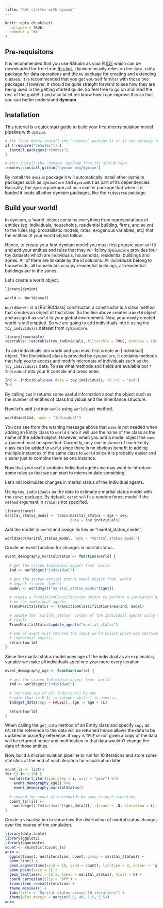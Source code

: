 ```yaml
---
title: "Get started with dymium"
---
```


```r
knitr::opts_chunk$set(
  collapse = TRUE,
  comment = "#>"
)
```

## Pre-requisitons

It is recommended that you use RStudio as your R [IDE](https://en.wikipedia.org/wiki/Integrated_development_environment) which can be downloaded for free from [this link](www.rstudio.com/download). dymium heavily relies on the `data.table` package for data operations and the `R6` package for creating and extending classes. It is recommended that you get yourself familiar with those two packages. However, it should be quite straight forward to see how they are being used in the getting started guide. So feel free to go on and read the rest of the guide! :) and also to let me know how I can improve this so that you can better understand **dymium**. 

## Installation

This tutorial is a quick start guide to build your first microsimulation model pipeline with `dymium`. 

```r
# the lines below install the `remotes` package if it is not already installed.
if (!require("remotes")) {
  install.packages("remotes")  
}

# this install the `dymium` package from its github repo.
remotes::install_github("dymium-org/dymium")
```

By install the `dymium` package it will automatically install other dymium packages such as `dymiumCore` and `dymiumGUI` as part of its dependencies. Basically, the `dymium` package act as a master package that when it is loaded it loads all other dymium packages, like the `tidyverse` package.

## Build your world!

In dymium, a 'world' object contains everything from representations of entities (eg: individuals, households, residential building, firms, and so on) to the rules (eg: probabilistic models, rates, exogenous variables, etc) that the entities of your world object follow. 

Hence, to create your first dymium model you must first prepare your `world` and add your entities and rules that they will follow.`dymiumCore` provides four toy datasets which are individuals, households, residential buildings and zones. All of them are linkable by the id columns. All individuals belong to households, all households occupy residential buildings, all residential buildings are in the zones. 

Let's create a world object.

```r
library(dymium)

world <- World$new()
```

`World$new()` is a [R6::R6Class] constructor, a constructor is a class method that creates an object of that class. So the line above creates a `World` object and assign it as `world` to your global environment. Now, your newly created world is still emptied. So we are going to add individuals into it using the `toy_individuals` dataset from `dymiumCore`. 

```r
library(reactable)
reactable::reactable(toy_individuals, filterable = TRUE, minRows = 10)
```

To add individuals into world and you must first create an [Individual] object. The [Individual] class is provided by `dymiumCore`, it contains methods that help you to access and modify microdata of individuals such as the `toy_individuals` data. To see what methods and fields are available put `?Individual` into your R console and press enter.
 
```r
Ind <- Individual$new(.data = toy_individuals, id_col = "pid")
Ind
```
By calling `Ind` it returns some useful information about the object such as the number of entities of class Individual and the inheritance structure. 
 
Now let's add `Ind` into `world` using `world`'s `add` method. 

```r
world$add(Ind, name = "Individual")
```

You can see from the warning message above that `name` is not needed when adding an Entity class to `world` since it will use the name of the class as the name of the added object. However, when you add a model object the `name` argument must be specified. Currently, only one instance of each Entity class can be added to `world` since there is no obvious benefit to adding multiple instances of the same class to `world` since it is probably easier and clearer just to combine them as one instance.

Now that your `world` contains Individual agents we may want to introduce some rules so that we can start to microsimulate something!


Let's microsimulate changes in marital status of the Individual agents.

Using `toy_individuals` as the data to estimate a marital status model with the `caret` package. By default, `caret` will fit a random forest model if the `method` argument in `train` is not specified.

```r
library(caret)
marital_status_model <- train(marital_status ~ age + sex, 
                              data = toy_individuals)
```

Add the model to `world` and assign its key as "marital_status_model".

```r
world$add(marital_status_model, name = "marital_status_model")
```

Create an event function for changes in marital status.

```r
event_demography_maritalStatus <- function(world) {
  
  # get the stored Individual object from `world`
  Ind <- world$get("Individual")
  
  # get the stored marital status model object from `world`
  # unpack it with `$get()`
  model <- world$get("marital_status_model")$get()
  
  # create a TransitionClassification object to perform a simulation using the model
  # on the individual agents.
  TransMaritalStatus <- TransitionClassification$new(Ind, model)
  
  # update the `marital_status` column of the individual agents using the simulated 
  # result
  TransMaritalStatus$update_agents("marital_status")
  
  # end of event must returns the input world object which now contains the updated
  # individual agents.
  return(world)
}
```

Since the marital status model uses age of the individual as an explanatory variable we make all individuals aged one year more every iteration

```r
event_demography_age <- function(world) {
  
  # get the stored Individual object from `world`
  Ind <- world$get("Individual")
  
  # increase age of all individuals by one 
  # note that in R 1L is integer while 1 is numeric.
  Ind$get_data(copy = FALSE)[, age := age + 1L]
  
  return(world)
}
```

When calling the `get_data` method of an Entity class and specify `copy` as `FALSE` the reference to the data will be returned hence allows  the data to be updated in place/by reference. If `copy` is `TRUE` or not given a copy of the data will be returned hence any mofification to that data wouldn't change the data of those entities. 

Now, build a microsimulation pipeline to run for 10 iterations and store some statistics at the end of each iteration for visualisation later. 

```r
count_ls <- list()
for (i in 1:10) {
  world$start_iter(time_step = i, unit = "year") %>%
    event_demography_age() %>%
    event_demography_maritalStatus()
  
  # record the count of households by zone in each iteration
  count_ls[[i]] <-
    world$get("Individual")$get_data()[, .(count = .N, iteration = i), marital_status]
}
```

Create a visualisation to show how the distribution of marital status changes over the course of the simulation.

```r
library(data.table)
library(ggplot2)
library(gganimate)
count <- rbindlist(count_ls)
anim <- 
  ggplot(count, aes(iteration, count, group = marital_status)) +
  geom_line() + 
  geom_segment(aes(xend = 10, yend = count), linetype = 2, colour = 'grey') + 
  geom_point(size = 2) + 
  geom_text(aes(x = 10.1, label = marital_status), hjust = 0) + 
  coord_cartesian(clip = 'off') + 
  transition_reveal(iteration) + 
  theme_minimal() + 
  labs(title = "Marital status across 10 iterations") +
  theme(plot.margin = margin(5.5, 40, 5.5, 5.5))
anim
```

